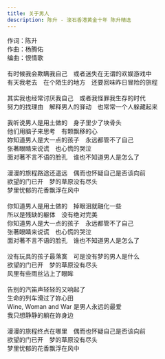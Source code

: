 ```yaml
---
title: 关于男人
description: 陈升 - 滚石香港黄金十年 陈升精选
---
```


作词：陈升<br />作曲：杨腾佑<br />编曲：恨情歌<br /><br />有时候我会欺瞒我自己　或者迷失在无谓的欢娱游戏中<br />有天我老去　在个陌生的地方　还要回味昨日冒险的旅程<br /><br />其实我也经常讨厌我自己　或者我怪罪我生存的时代<br />努力的找理由　解释男人的驿动　也常常一个人躲藏起来<br /><br />我听说男人是用土做的　身子里少了块骨头<br />他们用脑子来思考　有颗飘移的心<br />妳知道男人是大一点的孩子　永远都管不了自己<br />张著眼睛来说谎　也心慌的哭泣<br />面对著不言不语的脸孔　谁也不知道男人是怎么了<br /><br />漫漫的旅程路途还遥远　偶而也怀疑自己是否该向前<br />欲望的门已开　梦的草原没有尽头<br />梦里忧郁的花香飘浮在风中<br /><br />你知道男人是用土做的　掉眼泪就融化一些<br />所以是残缺的躯体　没有绝对完美<br />你知道男人是大一点的孩子　永远都管不了自己<br />张著眼睛来说谎　也心慌的哭泣<br />面对著不言不语的脸孔　谁也不知道男人是怎么了<br /><br />没有玩具的孩子最落寞　可是没有梦的男人是什么<br />欲望的门已开　梦的草原没有尽头<br />风里有些雨丝沾上了眼眸<br /><br />告别的汽笛声轻轻的又响起了<br />生命的列车滑过了妳心田<br />Wine, Woman and War 是男人永远的最爱<br />我只想静静的躺在妳身边<br /><br />漫漫的旅程终点在哪里　偶而也怀疑自己是否该向前<br />欲望的门已开　梦的草原没有尽头<br />梦里忧郁的花香飘浮在风中